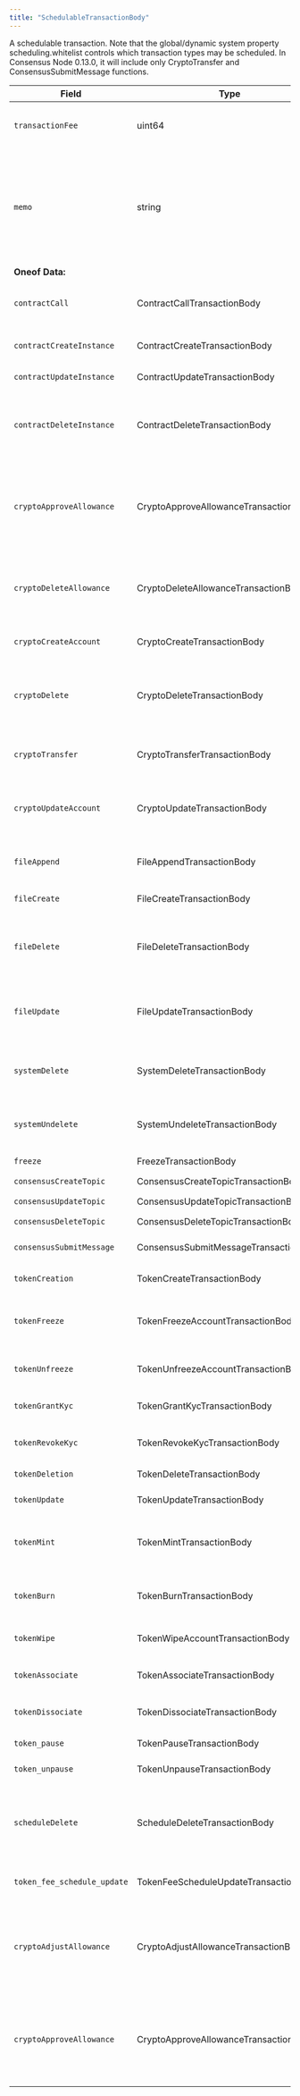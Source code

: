 ---
title: "SchedulableTransactionBody"
---


A schedulable transaction. Note that the global/dynamic system property scheduling.whitelist controls which transaction types may be scheduled. In Consensus Node 0.13.0, it will include only CryptoTransfer and ConsensusSubmitMessage functions.

| Field                       | Type                                  | Description                                                                                                          |
| --------------------------- | ------------------------------------- | -------------------------------------------------------------------------------------------------------------------- |
| `transactionFee`            | uint64                                | The maximum transaction fee the client is willing to pay                                                             |
| `memo`                      | string                                | A memo to include the execution record; the UTF-8 encoding may be up to 100 bytes and must not include the zero byte |
| **Oneof Data:**             |                                       |                                                                                                                      |
| `contractCall`              | ContractCallTransactionBody           | Calls a function of a contract instance                                                                              |
| `contractCreateInstance`    | ContractCreateTransactionBody         | Creates a contract instance                                                                                          |
| `contractUpdateInstance`    | ContractUpdateTransactionBody         | Updates a contract                                                                                                   |
| `contractDeleteInstance`    | ContractDeleteTransactionBody         | Delete contract and transfer remaining balance into specified account                                                |
| `cryptoApproveAllowance`    | CryptoApproveAllowanceTransactionBody | Adds one or more approved allowances for spenders to transfer the paying account's hbar or tokens.                   |
| `cryptoDeleteAllowance`     | CryptoDeleteAllowanceTransactionBody  | Deletes one or more NFT allowances from an owner's account                                                           |
| `cryptoCreateAccount`       | CryptoCreateTransactionBody           | Create a new cryptocurrency account                                                                                  |
| `cryptoDelete`              | CryptoDeleteTransactionBody           | Delete a cryptocurrency account (mark as deleted, and transfer hbars out)                                            |
| `cryptoTransfer`            | CryptoTransferTransactionBody         | Transfer amount between accounts                                                                                     |
| `cryptoUpdateAccount`       | CryptoUpdateTransactionBody           | Modify information such as the expiration date for an account                                                        |
| `fileAppend`                | FileAppendTransactionBody             | Add bytes to the end of the contents of a file                                                                       |
| `fileCreate`                | FileCreateTransactionBody             | Create a new file                                                                                                    |
| `fileDelete`                | FileDeleteTransactionBody             | Delete a file (remove contents and mark as deleted until it expires)                                                 |
| `fileUpdate`                | FileUpdateTransactionBody             | Modify information such as the expiration date for a file                                                            |
| `systemDelete`              | SystemDeleteTransactionBody           | Hedera administrative deletion of a file or smart contract                                                           |
| `systemUndelete`            | SystemUndeleteTransactionBody         | To undelete an entity deleted by SystemDelete                                                                        |
| `freeze`                    | FreezeTransactionBody                 | Freeze the nodes                                                                                                     |
| `consensusCreateTopic`      | ConsensusCreateTopicTransactionBody   | Creates a topic                                                                                                      |
| `consensusUpdateTopic`      | ConsensusUpdateTopicTransactionBody   | Updates a topic                                                                                                      |
| `consensusDeleteTopic`      | ConsensusDeleteTopicTransactionBody   | Deletes a topic                                                                                                      |
| `consensusSubmitMessage`    | ConsensusSubmitMessageTransactionBody | Submits message to a topic                                                                                           |
| `tokenCreation`             | TokenCreateTransactionBody            | Creates a token instance                                                                                             |
| `tokenFreeze`               | TokenFreezeAccountTransactionBody     | Freezes account not to be able to transact with a token                                                              |
| `tokenUnfreeze`             | TokenUnfreezeAccountTransactionBody   | Unfreezes account for a token                                                                                        |
| `tokenGrantKyc`             | TokenGrantKycTransactionBody          | Grants KYC to an account for a token                                                                                 |
| `tokenRevokeKyc`            | TokenRevokeKycTransactionBody         | Revokes KYC of an account for a token                                                                                |
| `tokenDeletion`             | TokenDeleteTransactionBody            | Deletes a token instance                                                                                             |
| `tokenUpdate`               | TokenUpdateTransactionBody            | Updates a token instance                                                                                             |
| `tokenMint`                 | TokenMintTransactionBody              | Mints new tokens to a token's treasury account                                                                       |
| `tokenBurn`                 | TokenBurnTransactionBody              | Burns tokens from a token's treasury account                                                                         |
| `tokenWipe`                 | TokenWipeAccountTransactionBody       | Wipes amount of tokens from an account                                                                               |
| `tokenAssociate`            | TokenAssociateTransactionBody         | Associate tokens to an account                                                                                       |
| `tokenDissociate`           | TokenDissociateTransactionBody        | Dissociate tokens from an account                                                                                    |
| `token_pause`               | TokenPauseTransactionBody             | Pauses the Token                                                                                                     |
| `token_unpause`             | TokenUnpauseTransactionBody           | Unpauses the Token                                                                                                   |
| `scheduleDelete`            | ScheduleDeleteTransactionBody         | Marks a schedule in the network's action queue as deleted, preventing it from executing                              |
| `token_fee_schedule_update` | TokenFeeScheduleUpdateTransactionBody | Updates a token's custom fee schedule                                                                                |
| `cryptoAdjustAllowance`     | CryptoAdjustAllowanceTransactionBody  | Adjusts the approved allowance for a spender to transfer the paying account's hbar or tokens                         |
| `cryptoApproveAllowance`    | CryptoApproveAllowanceTransactionBody | Adds one or more approved allowances for spenders to transfer the paying account's hbar or tokens                    |
